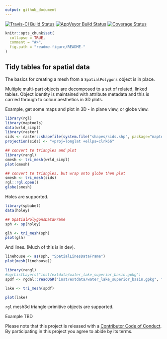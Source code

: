 ```yaml
---
output: github_document
---
```



[![Travis-CI Build Status](https://travis-ci.org/r-gris/rangl.svg?branch=master)](https://travis-ci.org/r-gris/rangl) [![AppVeyor Build Status](https://ci.appveyor.com/api/projects/status/github/r-gris/rangl?branch=master&svg=true)](https://ci.appveyor.com/project/r-gris/rangl) [![Coverage Status](https://img.shields.io/codecov/c/github/r-gris/rangl/master.svg)](https://codecov.io/github/r-gris/rangl?branch=master)

<!-- README.md is generated from README.Rmd. Please edit that file -->

```r
knitr::opts_chunk$set(
  collapse = TRUE,
  comment = "#>",
  fig.path = "readme-figure/README-"
)
```

## Tidy tables for spatial data 

The basics for creating a mesh from a `SpatialPolygons` object is in place. 

Multiple multi-part objects are decomposed to a set of related, linked tables. Object identity is maintained with attribute metadata and this is carried through to colour aesthetics in 3D plots.  


Example, get some maps and plot in 3D - in plane view, or globe view. 

```r

library(rgl)
library(maptools)
data(wrld_simpl)
library(raster)
sids <- raster::shapefile(system.file("shapes/sids.shp", package="maptools"))
projection(sids) <- "+proj=longlat +ellps=clrk66"

## convert to triangles and plot 
library(rangl)
cmesh <- tri_mesh(wrld_simpl)
plot(cmesh)

## convert to triangles, but wrap onto globe then plot
smesh <- tri_mesh(sids)
rgl::rgl.open()
globe(smesh)

```

Holes are supported. 

```r
library(spbabel)
data(holey)

## SpatialPolygonsDataFrame
sph <- sp(holey)

glh <- tri_mesh(sph)
plot(glh)

```

And lines.   (Much of this is in dev). 


```r
linehouse <- as(sph, "SpatialLinesDataFrame")
plot(mesh(linehouse))

```

```r
library(rangl)
#ogrListLayers("inst/extdata/water_lake_superior_basin.gpkg")
spdf <- rgdal::readOGR("inst/extdata/water_lake_superior_basin.gpkg", "lake_superior_basin")

lake <- tri_mesh(spdf)

plot(lake)
```

`rgl` mesh3d triangle-primitive objects are supported. 

Example TBD

Please note that this project is released with a [Contributor Code of Conduct](CONDUCT.md). By participating in this project you agree to abide by its terms.

